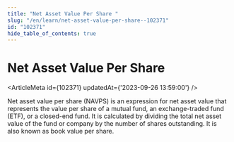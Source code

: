 ```yaml
---
title: "Net Asset Value Per Share "
slug: "/en/learn/net-asset-value-per-share--102371"
id: "102371"
hide_table_of_contents: true
---
```



# Net Asset Value Per Share 

<ArticleMeta id={102371} updatedAt={'2023-09-26 13:59:00'} />
<div className='border-solid border-b border-t-0 my-4 border-[var(--ifm-color-gray-300)]' />

Net asset value per share (NAVPS) is an expression for net asset value that represents the value per share of a mutual fund, an exchange-traded fund (ETF), or a closed-end fund. It is calculated by dividing the total net asset value of the fund or company by the number of shares outstanding. It is also known as book value per share.
